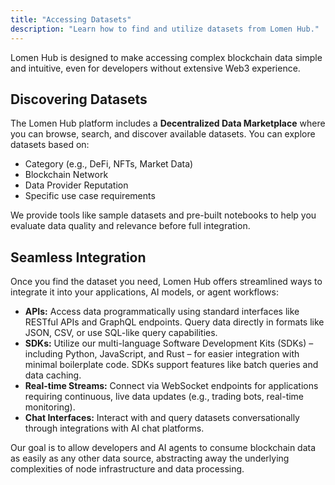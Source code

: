 ```yaml
---
title: "Accessing Datasets"
description: "Learn how to find and utilize datasets from Lomen Hub."
---
```


Lomen Hub is designed to make accessing complex blockchain data simple and intuitive, even for developers without extensive Web3 experience.

## Discovering Datasets

The Lomen Hub platform includes a **Decentralized Data Marketplace** where you can browse, search, and discover available datasets. You can explore datasets based on:

- Category (e.g., DeFi, NFTs, Market Data)
- Blockchain Network
- Data Provider Reputation
- Specific use case requirements

We provide tools like sample datasets and pre-built notebooks to help you evaluate data quality and relevance before full integration.

## Seamless Integration

Once you find the dataset you need, Lomen Hub offers streamlined ways to integrate it into your applications, AI models, or agent workflows:

- **APIs:** Access data programmatically using standard interfaces like RESTful APIs and GraphQL endpoints. Query data directly in formats like JSON, CSV, or use SQL-like query capabilities.
- **SDKs:** Utilize our multi-language Software Development Kits (SDKs) – including Python, JavaScript, and Rust – for easier integration with minimal boilerplate code. SDKs support features like batch queries and data caching.
- **Real-time Streams:** Connect via WebSocket endpoints for applications requiring continuous, live data updates (e.g., trading bots, real-time monitoring).
- **Chat Interfaces:** Interact with and query datasets conversationally through integrations with AI chat platforms.

Our goal is to allow developers and AI agents to consume blockchain data as easily as any other data source, abstracting away the underlying complexities of node infrastructure and data processing.
